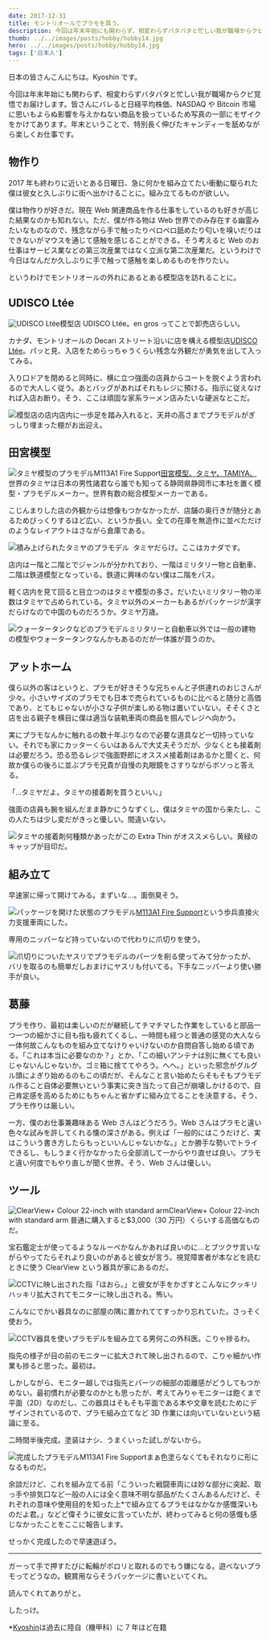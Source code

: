 ```yaml
---
date: 2017-12-31
title: モントリオールでプラモを買う。
description: 今回は年末年始にも関わらず、相変わらずバタバタと忙しい我が職場からクビ覚悟でお届けします。皆さんにバレると日経平均株価、NASDAQやBitcoin市場に思いもよらぬ影響を与えかねない商品を扱っているため写真の一部にモザイクをかけてあります。年末ということで、特別長く伸びたキャンディーを舐めながら楽しくお仕事です。
thumb: ../../images/posts/hobby/hobby14.jpg
hero: ../../images/posts/hobby/hobby14.jpg
tags: ['日本人']
---
```


日本の皆さんこんにちは。Kyoshin です。

今回は年末年始にも関わらず、相変わらずバタバタと忙しい我が職場からクビ覚悟でお届けします。皆さんにバレると日経平均株価、NASDAQ や Bitcoin 市場に思いもよらぬ影響を与えかねない商品を扱っているため写真の一部にモザイクをかけてあります。年末ということで、特別長く伸びたキャンディーを舐めながら楽しくお仕事です。

## 物作り

2017 年も終わりに近いとある日曜日、急に何かを組み立てたい衝動に駆られた僕は彼女と久しぶりに街へ出かけることに。組み立てるものが欲しい。

僕は物作りが好きだ。現在 Web 関連商品を作る仕事をしているのも好きが高じた結果なのかも知れない。ただ、僕が作る物は Web 世界でのみ存在する幽霊みたいなものなので、残念ながら手で触ったりペロペロ舐めたり匂いを嗅いだりはできないがマウスを通じて感触を感じることができる。そう考えると Web のお仕事はサービス業などの第三次産業ではなく立派な第二次産業だ。というわけで今日はなんだか久しぶりに手で触って感触を楽しめるものを作りたい。

というわけでモントリオールの外れにあるとある模型店を訪れることに。

## UDISCO Ltée

![UDISCO Ltée](../../images/posts/hobby/hobby01.jpg)模型店 UDISCO Ltée。en
gros ってことで卸売店らしい。

カナダ、モントリオールの Decari ストリート沿いに店を構える模型店[UDISCO Ltée](https://www.udisco.com/ 'UDISCO Ltéeのウェブサイト')。パッと見、入店をためらっちゃうくらい残念な外観だが勇気を出して入ってみる。

入り口ドアを閉めると同時に、横に立つ強面の店員からコートを脱ぐよう言われるので大人しく従う。あとバッグがあればそれもレジに預ける。指示に従えなければ入店お断り。そう、ここは頑固な家系ラーメン店みたいな硬派なとこだ。

![模型店の店内](../../images/posts/hobby/hobby02.jpg)店内に一歩足を踏み入れると、天井の高さまでプラモデルがぎっしり埋まった棚がお出迎え。

## 田宮模型

![タミヤ模型のプラモデルM113A1 Fire Support](../../images/posts/hobby/hobby07.jpg)[田宮模型、タミヤ、TAMIYA、](http://www.tamiya.com/japan/index.html '田宮模型ウェブサイト')世界のタミヤは日本の男性諸君なら誰でも知ってる静岡県静岡市に本社を置く模型・プラモデルメーカー。世界有数の総合模型メーカーである。

こじんまりした店の外観からは想像もつかなかったが、店舗の奥行きが随分とあるためびっくりするほど広い、というか長い。全ての在庫を無造作に並べただけのようなレイアウトはさながら倉庫である。

![積み上げられたタミヤのプラモデル](../../images/posts/hobby/hobby03.jpg)  タミヤだらけ。ここはカナダです。

店内は一階と二階とでジャンルが分かれており、一階はミリタリー物と自動車、二階は鉄道模型となっている。鉄道に興味のない僕は二階をパス。

軽く店内を見て回ると目立つのはタミヤ模型の多さ。だいたいミリタリー物の半数はタミヤで占められている。タミヤ以外のメーカーもあるがパッケージが漢字だらけなので中国のものだろうか。タミヤ万歳。

![ウォータータンクなどのプラモデル](../../images/posts/hobby/hobby06.jpg)ミリタリーと自動車以外では一般の建物の模型やウォータータンクなんかもあるのだが一体誰が買うのか。

## アットホーム

僕ら以外の客はというと、プラモが好きそうな兄ちゃんと子供連れのおじさんが少々。小さいサイズのプラモでも日本で売られているものに比べると随分と高価であり、とてもじゃないが小さな子供が楽しめる物は置いていない。そそくさと店を出る親子を横目に僕は適当な装軌車両の商品を掴んでレジへ向かう。

実にプラモなんかに触れるの数十年ぶりなので必要な道具など一切持っていない。それでも家にカッターくらいはあるんで大丈夫そうだが、少なくとも接着剤は必要だろう。恐る恐るレジで強面野郎にオススメ接着剤はあるかと聞くと、何故か僕らの後ろに並ぶプラモ兄貴が自慢の丸眼鏡をさすりながらボソっと答える。

「…タミヤだよ。タミヤの接着剤を買うといい。」

強面の店員も腕を組んだまま静かにうなずくし、僕はタミヤの国から来たし、この人たちは少し変だがきっと優しい。間違いない。

![タミヤの接着剤](../../images/posts/hobby/hobby10.jpg)何種類かあったがこの Extra
Thin がオススメらしい。黄緑のキャップが目印だ。

## 組み立て

早速家に帰って開けてみる。まずいな…。面倒臭そう。

![パッケージを開けた状態のプラモデル](../../images/posts/hobby/hobby08.jpg)[M113A1
Fire Support](https://en.wikipedia.org/wiki/M113_armored_personnel_carrier 'M113A1 Website')という歩兵直接火力支援車両にした。

専用のニッパーなど持っていないので代わりに爪切りを使う。

![爪切りについたヤスリでプラモデルのパーツを削る](../../images/posts/hobby/hobby09.jpg)使ってみて分かったが、バリを取るのも簡単だしおまけにヤスリも付いてる。下手なニッパーより使い勝手が良い。

## 葛藤

プラモ作り、最初は楽しいのだが継続してチマチマした作業をしていると部品一つ一つの細かさに目も指も疲れてくるし、一時間も経つと普通の感覚の大人なら一体何故こんなものを組み立てなけりゃいけないのか自問自答し始める頃である。「これは本当に必要なのか？」とか、「この細いアンテナは別に無くても良いじゃないんじゃないか。ゴミ箱に捨ててやろう。へへ。」といった邪念がグルグル頭によぎり始めるのもこの頃だが、そんなこと言い始めたらそもそもプラモデル作ること自体必要無いという事実に突き当たって自己が崩壊しかけるので、自己肯定感を高めるためにもちゃんと省かずに組み立てることを決意する。そう、プラモ作りは厳しい。

一方、僕のお仕事兼趣味ある Web さんはどうだろう。Web さんはプラモと違い色々な試みを許してくれる懐の深さがある。例えば「一般的にはこうだけど、実はこういう書き方したらもっといいんじゃないかな。」とか勝手な勢いでトライできるし、もしうまく行かなかったら全部消して一からやり直せば良い。プラモと違い何度でもやり直しが聞く世界。そう、Web さんは優しい。

## ツール

![ClearView+ Colour 22-inch with standard arm](../../images/posts/hobby/hobby12.jpg)ClearView+ Colour 22-inch with standard
arm 普通に購入すると$3,000（30 万円）くらいする高価なものだ。

宝石鑑定士が使ってるようなルーペかなんかあれば良いのに…とブツクサ言いながらやってたらそれより良いのがあると彼女が言う。視覚障害者が本などを読むときに使う ClearView という器具が家にあるのだ。

![CCTVに映し出された指](../../images/posts/hobby/hobby13.jpg)「ほおら。」と彼女が手をかざすとこんなにクッキリハッキリ拡大されてモニターに映し出される。怖い。

こんなにでかい器具なのに部屋の隅に置かれててすっかり忘れていた。さっそく使おう。

![CCTV器具を使いプラモデルを組み立てる男](../../images/posts/hobby/hobby12.1.jpg)何この外科医。こりゃ捗るわ。

指先の様子が目の前のモニターに拡大されて映し出されるので、こりゃ細かい作業も捗ると思った。最初は。

しかしながら、モニター越しでは指先とパーツの細部の距離感がどうしてもつかめない。最初慣れが必要なのかとも思ったが、考えてみりゃモニターは飽くまで平面（2D）なのだし、この器具はそもそも平面である本や文章を読むためにデザインされているので、プラモ組み立てなど 3D 作業には向いていないという結論に至る。

二時間半後完成。塗装はナシ、うまくいった試しがないから。

![完成したプラモデルM113A1 Fire Support](../../images/posts/hobby/hobby14.jpg)まぁ色塗らなくてもそれなりに形になるものだ。

余談だけど、これを組み立てる前「こういった戦闘車両には妙な部分に突起、取っ手や排気口など一般の人には全く意味不明な部品がたくさんあるんだけど、それぞれの意味や使用目的を知った上\*で組み立てるプラモはなかなか感慨深いものだよ君。」などど偉そうに彼女に言っていたが、終わってみると何の感慨も感じなかったことをここに報告します。

せっかく完成したので早速遊ぼう。

---

ガーって手で押すたびに転輪がポロリと取れるのでもう嫌になる。遊べないプラモってどうなの。観賞用ならそうパッケージに書いといてくれ。

読んでくれてありがと。

したっけ。

\*[Kyoshin](../../about 'About page')は過去に陸自（機甲科）に 7 年ほど在籍

